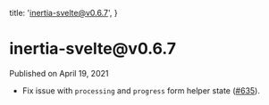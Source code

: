 
  title: 'inertia-svelte@v0.6.7',
}

<h1>inertia-svelte@v0.6.7</h1>

<div className="-mt-8 mb-12 text-base font-medium text-gray-600">Published on April 19, 2021</div>

- Fix issue with `processing` and `progress` form helper state ([#635](https://github.com/inertiajs/inertia/pull/635)).
